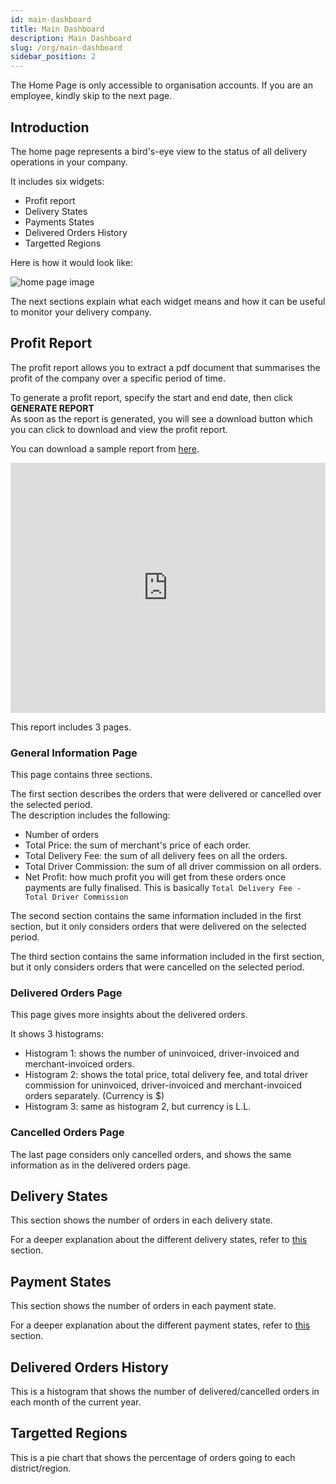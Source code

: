 ```yaml
---
id: main-dashboard
title: Main Dashboard
description: Main Dashboard
slug: /org/main-dashboard
sidebar_position: 2
---
```


<Warning>
The Home Page is only accessible to organisation accounts.  
If you are an employee, kindly skip to the next page.
</Warning>

## Introduction

The home page represents a bird's-eye view to the status of all delivery operations in your company.

It includes six widgets:
- Profit report
- Delivery States
- Payments States
- Delivered Orders History
- Targetted Regions

Here is how it would look like:

![home page image](media/home-page.png)

The next sections explain what each widget means and how it can be useful to monitor your delivery company.

## Profit Report

The profit report allows you to extract a pdf document that summarises the profit of the company over a specific period of time.

To generate a profit report, specify the start and end date, then click **GENERATE REPORT**\
As soon as the report is generated, you will see a download button which you can click to download and view the profit report.

You can download a sample report from [here](https://drive.google.com/uc?export=download&id=1r2SY-PHSIH2BTP2wZZzHXkhsxB7lWOoI).

<iframe 
  width="100%" 
  height="400" 
  src="https://www.youtube.com/embed/YIqGwT76558" 
  title="YouTube video player" 
  frameborder="0" 
  allow="accelerometer; autoplay; clipboard-write; encrypted-media; gyroscope; picture-in-picture" 
  allowfullscreen>
</iframe>


This report includes 3 pages.

### General Information Page

This page contains three sections.

The first section describes the orders that were delivered or cancelled over the selected period.\
The description includes the following:
- Number of orders
- Total Price: the sum of merchant's price of each order. 
- Total Delivery Fee: the sum of all delivery fees on all the orders.
- Total Driver Commission: the sum of all driver commission on all orders.
- Net Profit: how much profit you will get from these orders once payments are fully finalised. This is basically `Total Delivery Fee - Total Driver Commission`

The second section contains the same information included in the first section, but it only considers orders that were delivered on the selected period.

The third section contains the same information included in the first section, but it only considers orders that were cancelled on the selected period.

### Delivered Orders Page

This page gives more insights about the delivered orders.

It shows 3 histograms:
- Histogram 1: shows the number of uninvoiced, driver-invoiced and merchant-invoiced orders.
- Histogram 2: shows the total price, total delivery fee, and total driver commission for uninvoiced, driver-invoiced and merchant-invoiced orders separately. (Currency is $)
- Histogram 3: same as histogram 2, but currency is L.L.

### Cancelled Orders Page

The last page considers only cancelled orders, and shows the same information as in the delivered orders page.


## Delivery States

This section shows the number of orders in each delivery state.

For a deeper explanation about the different delivery states, refer to [this](https://docs.parceltracer.app/docs/user-guide/user-guide/for-delivery-organisations/orders/intro-to-orders#delivery-states) section.

## Payment States

This section shows the number of orders in each payment state.

For a deeper explanation about the different payment states, refer to [this](https://docs.parceltracer.app/docs/user-guide/user-guide/for-delivery-organisations/orders/intro-to-orders#payment-states) section.

## Delivered Orders History

This is a histogram that shows the number of delivered/cancelled orders in each month of the current year.

## Targetted Regions

This is a pie chart that shows the percentage of orders going to each district/region.



